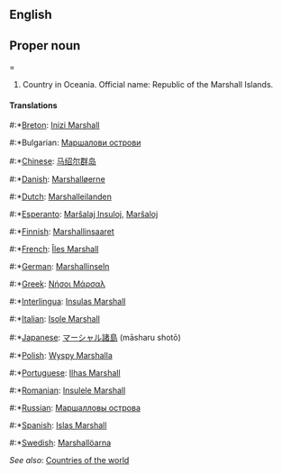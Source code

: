==English==

==Proper noun===

# Country in Oceania. Official name: Republic of the Marshall Islands.

====Translations====
#:*[[Breton]]: [[Inizi Marshall]]
#:*Bulgarian: [[Маршалови острови]]
#:*[[Chinese]]: [[马绍尔群岛]]
#:*[[Danish]]: [[Marshalløerne]]
#:*[[Dutch]]: [[Marshalleilanden]]
#:*[[Esperanto]]: [[Marŝalaj Insuloj]], [[Marŝaloj]]
#:*[[Finnish]]: [[Marshallinsaaret]]
#:*[[French]]: [[Îles Marshall]]
#:*[[German]]: [[Marshallinseln]]
#:*[[Greek]]: [[Νήσοι Μάρσαλ]]
#:*[[Interlingua]]: [[Insulas Marshall]]
#:*[[Italian]]: [[Isole Marshall]]
#:*[[Japanese]]: [[マーシャル諸島]] (māsharu shotō)
#:*[[Polish]]: [[Wyspy Marshalla]]
#:*[[Portuguese]]: [[Ilhas Marshall]]
#:*[[Romanian]]: [[Insulele Marshall]]
#:*[[Russian]]: [[Маршалловы острова]]
#:*[[Spanish]]: [[Islas Marshall]]
#:*[[Swedish]]: [[Marshallöarna]]

''See also'': [[Countries of the world]]